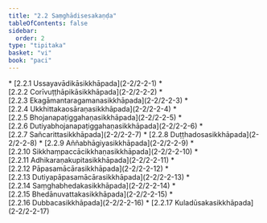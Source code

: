 ```yaml
---
title: "2.2 Saṃghādisesakaṇḍa"
tableOfContents: false
sidebar:
  order: 2
type: "tipitaka"
basket: "vi"
book: "paci"
---
```



<DynamicBreadcrumb />



<TableOfContents book="paci" section="2.2">
* [2.2.1 Ussayavādikāsikkhāpada](2-2/2-2-1)
* [2.2.2 Corīvuṭṭhāpikāsikkhāpada](2-2/2-2-2)
* [2.2.3 Ekagāmantaragamanasikkhāpada](2-2/2-2-3)
* [2.2.4 Ukkhittakaosāraṇasikkhāpada](2-2/2-2-4)
* [2.2.5 Bhojanapaṭiggahaṇasikkhāpada](2-2/2-2-5)
* [2.2.6 Dutiyabhojanapaṭiggahaṇasikkhāpada](2-2/2-2-6)
* [2.2.7 Sañcarittasikkhāpada](2-2/2-2-7)
* [2.2.8 Duṭṭhadosasikkhāpada](2-2/2-2-8)
* [2.2.9 Aññabhāgiyasikkhāpada](2-2/2-2-9)
* [2.2.10 Sikkhaṃpaccācikkhaṇasikkhāpada](2-2/2-2-10)
* [2.2.11 Adhikaraṇakupitasikkhāpada](2-2/2-2-11)
* [2.2.12 Pāpasamācārasikkhāpada](2-2/2-2-12)
* [2.2.13 Dutiyapāpasamācārasikkhāpada](2-2/2-2-13)
* [2.2.14 Saṃghabhedakasikkhāpada](2-2/2-2-14)
* [2.2.15 Bhedānuvattakasikkhāpada](2-2/2-2-15)
* [2.2.16 Dubbacasikkhāpada](2-2/2-2-16)
* [2.2.17 Kuladūsakasikkhāpada](2-2/2-2-17)
</TableOfContents>